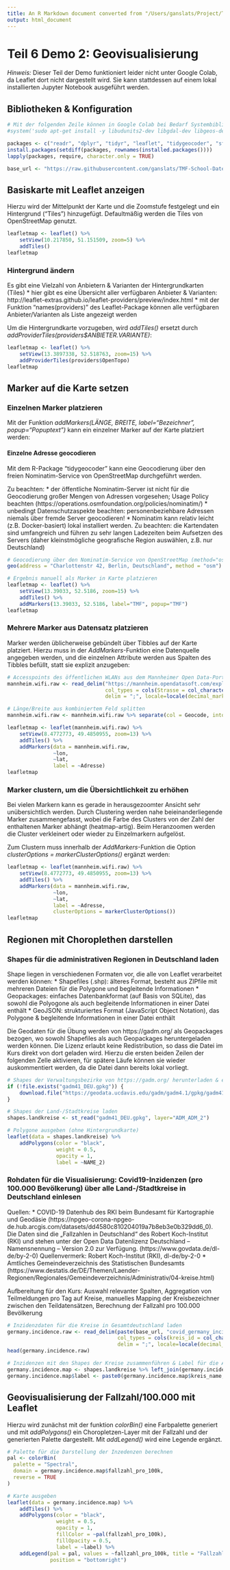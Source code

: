 ```yaml
---
title: An R Markdown document converted from "/Users/ganslats/Project/TMF-School/TMF-School-Datenanalyse-Visualisierung/Notebooks/teil-6-demo-02-visualisieren-geo.ipynb"
output: html_document
---
```


# Teil 6 Demo 2: Geovisualisierung

*Hinweis:* Dieser Teil der Demo funktioniert leider nicht unter Google Colab, da Leaflet dort nicht dargestellt wird. Sie kann stattdessen auf einem lokal installierten Jupyter Notebook ausgeführt werden.

## Bibliotheken & Konfiguration

```r
# Mit der folgenden Zeile können in Google Colab bei Bedarf Systembibliotheken installiert werden, die für das "sf"-Package notwendig sind
#system('sudo apt-get install -y libudunits2-dev libgdal-dev libgeos-dev libproj-dev', intern=TRUE)

packages <- c("readr", "dplyr", "tidyr", "leaflet", "tidygeocoder", "sf")
install.packages(setdiff(packages, rownames(installed.packages())))
lapply(packages, require, character.only = TRUE)

base_url <- "https://raw.githubusercontent.com/ganslats/TMF-School-Datenanalyse-Visualisierung/master/Rohdaten/covid/"
```

## Basiskarte mit Leaflet anzeigen

Hierzu wird der Mittelpunkt der Karte und die Zoomstufe festgelegt und ein Hintergrund ("Tiles") hinzugefügt. Defaultmäßig werden die Tiles von OpenStreetMap genutzt.

```r
leafletmap <- leaflet() %>%
    setView(10.217850, 51.151509, zoom=5) %>%
    addTiles()
leafletmap
```

### Hintergrund ändern

Es gibt eine Vielzahl von Anbietern & Varianten der Hintergrundkarten (Tiles)
* hier gibt es eine Übersicht aller verfügbaren Anbieter & Varianten: http://leaflet-extras.github.io/leaflet-providers/preview/index.html
* mit der Funktion "names(providers)" des Leaflet-Package können alle verfügbaren Anbieter/Varianten als Liste angezeigt werden

Um die Hintergrundkarte vorzugeben, wird *addTiles()* ersetzt durch *addProviderTiles(providers$ANBIETER.VARIANTE)*:

```r
leafletmap <- leaflet() %>%
    setView(13.3897338, 52.518763, zoom=15) %>%
    addProviderTiles(providers$OpenTopo)
leafletmap
```

## Marker auf die Karte setzen

### Einzelnen Marker platzieren

Mit der Funktion *addMarkers(LÄNGE, BREITE, label="Bezeichner", popup="Popuptext")* kann ein einzelner Marker auf der Karte platziert werden:

#### Einzelne Adresse geocodieren

Mit dem R-Package "tidygeocoder" kann eine Geocodierung über den freien Nominatim-Service von OpenStreetMap durchgeführt werden.

Zu beachten:
* der öffentliche Nominatim-Server ist nicht für die Geocodierung großer Mengen von Adressen vorgesehen; Usage Policy beachten (https://operations.osmfoundation.org/policies/nominatim/)
* unbedingt Datenschutzaspekte beachten: personenbeziehbare Adressen niemals über fremde Server geocodieren!
* Nominatim kann relativ leicht (z.B. Docker-basiert) lokal installiert werden. Zu beachten: die Kartendaten sind umfangreich und führen zu sehr langen Ladezeiten beim Aufsetzen des Servers (daher kleinstmögliche geografische Region auswählen, z.B. nur Deutschland)

```r
# Geocodierung über den Nominatim-Service von OpenStreetMap (method="osm") aufrufen & Ergebnis anzeigen
geo(address = "Charlottenstr 42, Berlin, Deutschland", method = "osm")

# Ergebnis manuell als Marker in Karte platzieren
leafletmap <- leaflet() %>%
    setView(13.39033, 52.5186, zoom=15) %>%
    addTiles() %>%
    addMarkers(13.39033, 52.5186, label="TMF", popup="TMF")
leafletmap
```

### Mehrere Marker aus Datensatz platzieren

Marker werden üblicherweise gebündelt über Tibbles auf der Karte platziert.
Hierzu muss in der *AddMarkers*-Funktion eine Datenquelle angegeben werden, und die einzelnen Attribute werden aus Spalten des Tibbles befüllt, statt sie explizit anzugeben:

```r
# Accesspoints des öffentlichen WLANs aus dem Mannheimer Open Data-Portal einlesen
mannheim.wifi.raw <- read_delim("https://mannheim.opendatasoft.com/explore/dataset/standorte-wlan-mit-geocode/download/?format=csv&timezone=Europe/Berlin&lang=de&use_labels_for_header=true&csv_separator=%3B",
                                col_types = cols(Strasse = col_character(), `Haus Nr.` = col_number(), Postleitzahl = col_double(), Ort = col_character(), Land = col_character(), Bundesland = col_character(), Adresse = col_character(), Geocode = col_character(), Einrichtung = col_character(), Anmerkungen = col_character()),
                                delim = ";", locale=locale(decimal_mark = ","))

# Länge/Breite aus kombiniertem Feld splitten
mannheim.wifi.raw <- mannheim.wifi.raw %>% separate(col = Geocode, into = c("lat", "lon"), sep=",", convert = TRUE)

leafletmap <- leaflet(mannheim.wifi.raw) %>%
    setView(8.4772773, 49.4850955, zoom=13) %>%
    addTiles() %>%
    addMarkers(data = mannheim.wifi.raw, 
               ~lon, 
               ~lat,
               label = ~Adresse)
leafletmap
```

### Marker clustern, um die Übersichtlichkeit zu erhöhen

Bei vielen Markern kann es gerade in herausgezoomter Ansicht sehr unübersichtlich werden. Durch Clustering werden nahe beieinanderliegende Marker zusammengefasst, wobei die Farbe des Clusters von der Zahl der enthaltenen Marker abhängt (heatmap-artig). Beim Heranzoomen werden die Cluster verkleinert oder wieder zu Einzelmarkern aufgelöst.

Zum Clustern muss innerhalb der *AddMarkers*-Funktion die Option *clusterOptions = markerClusterOptions()* ergänzt werden:

```r
leafletmap <- leaflet(mannheim.wifi.raw) %>%
    setView(8.4772773, 49.4850955, zoom=13) %>%
    addTiles() %>%
    addMarkers(data = mannheim.wifi.raw, 
               ~lon, 
               ~lat,
               label = ~Adresse,
               clusterOptions = markerClusterOptions())
leafletmap
```

## Regionen mit Choroplethen darstellen

### Shapes für die administrativen Regionen in Deutschland laden

Shape liegen in verschiedenen Formaten vor, die alle von Leaflet verarbeitet werden können:
* Shapefiles (.shp): älteres Format, besteht aus ZIPfile mit mehreren Dateien für die Polygone und begleitende Informationen
* Geopackages: einfaches Datenbankformat (auf Basis von SQLite), das sowohl die Polyogone als auch begleitende Informationen in einer Datei enthält
* GeoJSON: strukturiertes Format (JavaScript Object Notation), das Polygone & begleitende Informationen in einer Datei enthält

Die Geodaten für die Übung werden von https://gadm.org/ als Geopackages bezogen, wo sowohl Shapefiles als auch Geopackages heruntergeladen werden können. Die Lizenz erlaubt keine Redistribution, so dass die Datei im Kurs direkt von dort geladen wird. Hierzu die ersten beiden Zeilen der folgenden Zelle aktivieren, für spätere Läufe können sie wieder auskommentiert werden, da die Datei dann bereits lokal vorliegt.

```r
# Shapes der Verwaltungsbezirke von https://gadm.org/ herunterladen & extrahieren, sofern sie nicht schon vorliegen
if (!file.exists("gadm41_DEU.gpkg")) {
    download.file("https://geodata.ucdavis.edu/gadm/gadm4.1/gpkg/gadm41_DEU.gpkg", "gadm41_DEU.gpkg")
}

# Shapes der Land-/Stadtkreise laden
shapes.landkreise <- st_read("gadm41_DEU.gpkg", layer="ADM_ADM_2")

# Polygone ausgeben (ohne Hintergrundkarte)
leaflet(data = shapes.landkreise) %>%
    addPolygons(color = "black",
                weight = 0.5,
                opacity = 1,
                label = ~NAME_2)
```

### Rohdaten für die Visualisierung: Covid19-Inzidenzen (pro 100.000 Bevölkerung) über alle Land-/Stadtkreise in Deutschland einlesen

Quellen: 
* COVID-19 Datenhub des RKI beim Bundesamt für Kartographie und Geodäsie (https://npgeo-corona-npgeo-de.hub.arcgis.com/datasets/dd4580c810204019a7b8eb3e0b329dd6_0). Die Daten sind die „Fallzahlen in Deutschland“ des Robert Koch-Institut (RKI) und stehen unter der Open Data Datenlizenz Deutschland – Namensnennung – Version 2.0 zur Verfügung. (https://www.govdata.de/dl-de/by-2-0) Quellenvermerk: Robert Koch-Institut (RKI), dl-de/by-2-0
* Amtliches Gemeindeverzeichnis des Statistischen Bundesamts (https://www.destatis.de/DE/Themen/Laender-Regionen/Regionales/Gemeindeverzeichnis/Administrativ/04-kreise.html)

Aufbereitung für den Kurs: Auswahl relevanter Spalten, Aggregation von Teilmeldungen pro Tag auf Kreise, manuelles Mapping der Kreisbezeichner zwischen den Teildatensätzen, Berechnung der Fallzahl pro 100.000 Bevölkerung

```r
# Inzidenzdaten für die Kreise in Gesamtdeutschland laden
germany.incidence.raw <- read_delim(paste(base_url, "covid_germany_incidence.csv", sep=""),
                                    col_types = cols(kreis_id = col_character(), kreis_name = col_character(), fallzahl = col_double(), fallzahl_pro_100k = col_double()),
                                    delim = ";", locale=locale(decimal_mark = ","))
head(germany.incidence.raw)

# Inzidenzen mit den Shapes der Kreise zusammenführen & Label für die Anzeige ergänzen
germany.incidence.map <- shapes.landkreise %>% left_join(germany.incidence.raw, by = c("CC_2" = "kreis_id"))
germany.incidence.map$label <- paste0(germany.incidence.map$kreis_name, ": ", sprintf("%0.2f", germany.incidence.map$fallzahl_pro_100k), "/100.000 (", germany.incidence.map$fallzahl, " Fälle)")
```

## Geovisualisierung der Fallzahl/100.000 mit Leaflet

Hierzu wird zunächst mit der funktion *colorBin()* eine Farbpalette generiert und mit *addPolygons()* ein Choropletzen-Layer mit der Fallzahl und der generierten Palette dargestellt. Mit *addLegend()* wird eine Legende ergänzt.

```r
# Palette für die Darstellung der Inzedenzen berechnen
pal <- colorBin(
  palette = "Spectral",
  domain = germany.incidence.map$fallzahl_pro_100k,
  reverse = TRUE
)

# Karte ausgeben
leaflet(data = germany.incidence.map) %>% 
    addTiles() %>%
    addPolygons(color = "black", 
                weight = 0.5, 
                opacity = 1, 
                fillColor = ~pal(fallzahl_pro_100k), 
                fillOpacity = 0.5,
                label = ~label) %>%
    addLegend(pal = pal, values = ~fallzahl_pro_100k, title = "Fallzahl/100.000",
              position = "bottomright")
```
